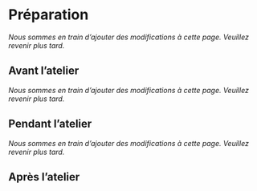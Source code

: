 # Préparation

*Nous sommes en train d'ajouter des modifications à cette page. Veuillez revenir plus tard.*

## Avant l'atelier

*Nous sommes en train d'ajouter des modifications à cette page. Veuillez revenir plus tard.*

## Pendant l'atelier

*Nous sommes en train d'ajouter des modifications à cette page. Veuillez revenir plus tard.*

## Après l'atelier

